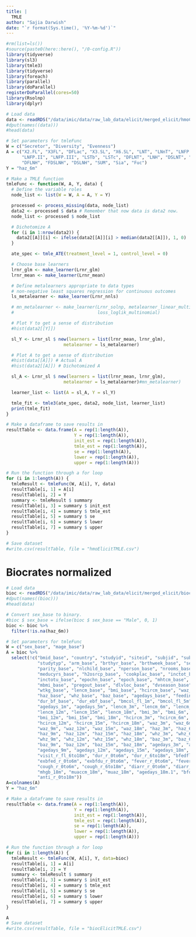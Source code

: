 ```yaml
---
title: |
  TMLE
author: "Sajia Darwish"
date: "`r format(Sys.time(), '%Y-%m-%d')`"
---
```


```r
#rm(list=ls())
#source(paste0(here::here(), "/0-config.R"))
library(tidyverse)
library(sl3)
library(tmle3)
library(tidyverse)
library(foreach)
library(parallel)
library(doParallel)
registerDoParallel(cores=50)
library(Rsolnp)
library(dplyr)
```

```r
# Load data
data <- readRDS("/data/imic/data/raw_lab_data/elicit/merged_elicit/hmoClean.RDS")
#dput(names((data)))
#head(data)

# Set parameters for tmleFunc
W = c("Secretor", "Diversity", "Evenness")
A = c("X2.FL", "X3FL", "DFLac", "X3.SL", "X6.SL", "LNT", "LNnT", "LNFP.I",
      "LNFP.II", "LNFP.III", "LSTb", "LSTc", "DFLNT", "LNH", "DSLNT", "FLNH",
      "DFLNH", "FDSLNH", "DSLNH", "SUM", "Sia", "Fuc")
Y = "haz_6m"
```

```r
# Make a TMLE function
tmleFunc <- function(W, A, Y, data) {
  # Define the variable roles
  node_list <- list(W = W, A = A, Y = Y)

  processed <- process_missing(data, node_list)
  data2 <- processed $ data # Remember that now data is data2 now.
  node_list <- processed $ node_list

  # Dichotomize A
  for (i in 1:nrow(data2)) {
    data2[[A]][i] <- ifelse(data2[[A]][i] > median(data2[[A]]), 1, 0)
  }

  ate_spec <- tmle_ATE(treatment_level = 1, control_level = 0)

  # Choose base learners
  lrnr_glm <- make_learner(Lrnr_glm)
  lrnr_mean <- make_learner(Lrnr_mean)

  # Define metalearners appropriate to data types
  # non-negative least squares regression for continuous outcomes
  ls_metalearner <- make_learner(Lrnr_nnls)

  # mn_metalearner <- make_learner(Lrnr_solnp, metalearner_linear_multinomial,
  #                                loss_loglik_multinomial)

  # Plot Y to get a sense of distribution
  #hist(data2[[Y]])

  sl_Y <- Lrnr_sl $ new(learners = list(lrnr_mean, lrnr_glm),
                      metalearner = ls_metalearner)

  # Plot A to get a sense of distribution
  #hist(data[[A]]) # Actual A
  #hist(data2[[A]]) # Dichotomized A

  sl_A <- Lrnr_sl $ new(learners = list(lrnr_mean, lrnr_glm),
                      metalearner = ls_metalearner)#mn_metalearner)

  learner_list <- list(A = sl_A, Y = sl_Y)

  tmle_fit <- tmle3(ate_spec, data2, node_list, learner_list)
  print(tmle_fit)
}
```

```r
# Make a dataframe to save results in
resultTable <- data.frame(A = rep(1:length(A)),
                          Y = rep(1:length(A)),
                          init_est = rep(1:length(A)),
                          tmle_est = rep(1:length(A)),
                          se = rep(1:length(A)),
                          lower = rep(1:length(A)),
                          upper = rep(1:length(A)))

# Run the function through a for loop 
for (i in 1:length(A)) {
  tmleResult <- tmleFunc(W, A[i], Y, data)
  resultTable[i, 1] = A[i]
  resultTable[i, 2] = Y
  summary <- tmleResult $ summary
  resultTable[i, 3] = summary $ init_est
  resultTable[i, 4] = summary $ tmle_est
  resultTable[i, 5] = summary $ se
  resultTable[i, 6] = summary $ lower
  resultTable[i, 7] = summary $ upper
}

# Save dataset
#write.csv(resultTable, file = "hmoElicitTMLE.csv")
```

# Biocrates normalized
```r
# Load data
bioc <- readRDS("/data/imic/data/raw_lab_data/elicit/merged_elicit/biocNormClean.RDS")
#dput(names((bioc)))
#head(data)

# Convert sex_base to binary.
#bioc $ sex_base = ifelse(bioc $ sex_base == "Male", 0, 1)
bioc <- bioc %>%
  filter(!is.na(haz_6m))

# Set parameters for tmleFunc
W = c("sex_base", "mage_base")
A = bioc %>%
  select(!c("bmid_base", "country", "studyid", "siteid", "subjid", "subjido", 
            "studytyp", "arm_base", "brthyr_base", "brthweek_base", "sex_base",                       
            "parity_base", "nlchild_base", "nperson_base", "nrooms_base", 
            "meducyrs_base", "h2osrcp_base", "cookplac_base", "inctot_base", 
            "inctotu_base", "epochn_base", "epoch_base", "mhtcm_base", "mwtkg_base", 
            "mbmi_base", "pregout_base", "dlvloc_base", "dvseason_base", "mage_base",
            "wtkg_base", "lencm_base", "bmi_base", "hcircm_base", "waz_base", 
            "haz_base", "whz_base", "baz_base", "agedays_base", "feeding_base", 
            "dur_bf_base", "dur_ebf_base", "bmcol_fl_1m", "bmcol_fl_5m", 
            "agedays_1m", "agedays_5m", "lencm_3m", "lencm_6m", "lencm_9m", 
            "lencm_12m", "lencm_15m", "lencm_18m", "bmi_3m", "bmi_6m", "bmi_9m", 
            "bmi_12m", "bmi_15m", "bmi_18m", "hcircm_3m", "hcircm_6m", "hcircm_9m", 
            "hcircm_12m", "hcircm_15m", "hcircm_18m", "waz_3m", "waz_6m", 
            "waz_9m", "waz_12m", "waz_15m", "waz_18m", "haz_3m", "haz_6m",
            "haz_9m", "haz_12m", "haz_15m", "haz_18m", "whz_3m", "whz_6m", 
            "whz_9m", "whz_12m", "whz_15m", "whz_18m", "baz_3m", "baz_6m", 
            "baz_9m", "baz_12m", "baz_15m", "baz_18m", "agedays_3m", "agedays_6m", 
            "agedays_9m", "agedays_12m", "agedays_15m", "agedays_18m", "visit_r_fl_0to6m", 
            "visit_r_fl_6to18m", "dur_r_0to6m", "dur_r_6to18m", "bfedfl_r_0to6m", 
            "exbfed_r_0to6m", "exbfdu_r_0to6m", "fever_r_0to6m", "fever_r_6to18m", 
            "cough_r_0to6m", "cough_r_6to18m", "diarr_r_0to6m", "diarr_r_6to18m", 
            "mhgb_18m", "muaccm_18m", "muaz_18m", "agedays_18m.1", "bfdu_r_0to18m", 
            "anti_r_0to18m"))
A=colnames(A)
Y = "haz_6m"

# Make a dataframe to save results in
resultTable <- data.frame(A = rep(1:length(A)),
                          Y = rep(1:length(A)),
                          init_est = rep(1:length(A)),
                          tmle_est = rep(1:length(A)),
                          se = rep(1:length(A)),
                          lower = rep(1:length(A)),
                          upper = rep(1:length(A)))

# Run the function through a for loop
for (i in 1:length(A)) {
  tmleResult <- tmleFunc(W, A[i], Y, data=bioc)
  resultTable[i, 1] = A[i]
  resultTable[i, 2] = Y
  summary <- tmleResult $ summary
  resultTable[i, 3] = summary $ init_est
  resultTable[i, 4] = summary $ tmle_est
  resultTable[i, 5] = summary $ se
  resultTable[i, 6] = summary $ lower
  resultTable[i, 7] = summary $ upper
}

A
# Save dataset
#write.csv(resultTable, file = "biocElicitTMLE.csv")
```










